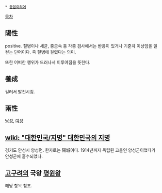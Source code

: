  * [[동음이의어]]

[[목차]]
== 陽性 ==
positive. 질병이나 세균, 중금속 등 각종 검사에서는 반응이 있거나 기준치 이상임을 일컫는 단어이다. 즉 질병에 걸렸다는 의미.

또한 어떠한 행위가 드러나서 이루어짐을 뜻한다.

== 養成 ==
길러서 발전시킴.

== 兩性 ==
[[남성]], [[여성]]

== [[wiki: "대한민국/지명" 대한민국의 지명]] ==
경기도 안성시 양성면. 한자로는 陽城이다. 1914년까지 독립된 고을인 양성군이었다가 안성군에 흡수되었다.

== [[고구려]]의 국왕 [[평원왕]] ==
해당 항목 참조.


